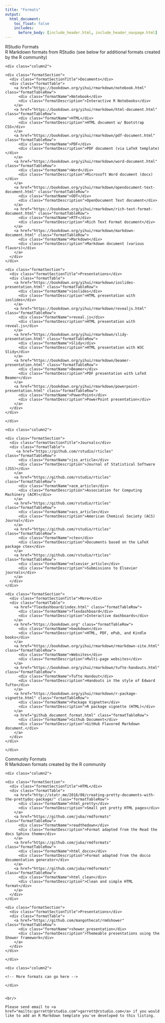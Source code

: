 ```yaml
---
title: "Formats"
output:
  html_document:
    toc_float: false
    includes:
      before_body: [include_header.html, include_header_navpage.html]
---
```


<!--html_preserve-->

<div class="band full">
  <div class="bandContent pageTitle">RStudio Formats</div>
  <div class="bandContent pageIntro">R Markdown formats from RStudio (see below for additional formats created by the R community)</div>
  <div class="bandContent">

  <div class="columns">
    <div class="column2">

    <div class="formatSection">
      <div class="formatSectionTitle">Documents</div>
      <div class="formatTable">
        <a href="https://bookdown.org/yihui/rmarkdown/notebook.html" class="formatTableRow">
          <div class="formatName">Notebook</div>
          <div class="formatDescription">Interactive R Notebooks</div>
        </a>
        <a href="https://bookdown.org/yihui/rmarkdown/html-document.html" class="formatTableRow">
          <div class="formatName">HTML</div>
          <div class="formatDescription">HTML document w/ Bootstrap CSS</div>
        </a>
        <a href="https://bookdown.org/yihui/rmarkdown/pdf-document.html" class="formatTableRow">
          <div class="formatName">PDF</div>
          <div class="formatDescription">PDF document (via LaTeX template)</div>
        </a>
        <a href="https://bookdown.org/yihui/rmarkdown/word-document.html" class="formatTableRow">
          <div class="formatName">Word</div>
          <div class="formatDescription">Microsoft Word document (docx)</div>
        </a>
        <a href="https://bookdown.org/yihui/rmarkdown/opendocument-text-document.html" class="formatTableRow">
          <div class="formatName">ODT</div>
          <div class="formatDescription">OpenDocument Text document</div>
        </a>
        <a href="https://bookdown.org/yihui/rmarkdown/rich-text-format-document.html" class="formatTableRow">
          <div class="formatName">RTF</div>
          <div class="formatDescription">Rich Text Format document</div>
        </a>
        <a href="https://bookdown.org/yihui/rmarkdown/markdown-document.html" class="formatTableRow">
          <div class="formatName">Markdown</div>
          <div class="formatDescription">Markdown document (various flavors)</div>
        </a>
      </div>
    </div>

    <div class="formatSection">
      <div class="formatSectionTitle">Presentations</div>
      <div class="formatTable">
        <a href="https://bookdown.org/yihui/rmarkdown/ioslides-presentation.html" class="formatTableRow">
          <div class="formatName">ioslides</div>
          <div class="formatDescription">HTML presentation with ioslides</div>
        </a>
        <a href="https://bookdown.org/yihui/rmarkdown/revealjs.html" class="formatTableRow">
          <div class="formatName">reveal.js</div>
          <div class="formatDescription">HTML presentation with reveal.js</div>
        </a>
        <a href="https://bookdown.org/yihui/rmarkdown/slidy-presentation.html" class="formatTableRow">
          <div class="formatName">Slidy</div>
          <div class="formatDescription">HTML presentation with W3C Slidy</div>
        </a>
        <a href="https://bookdown.org/yihui/rmarkdown/beamer-presentation.html" class="formatTableRow">
          <div class="formatName">Beamer</div>
          <div class="formatDescription">PDF presentation with LaTeX Beamer</div>
        </a>
        <a href="https://bookdown.org/yihui/rmarkdown/powerpoint-presentation.html" class="formatTableRow">
          <div class="formatName">PowerPoint</div>
          <div class="formatDescription">PowerPoint presentation</div>
        </a>
      </div>
    </div>

    </div>

    <div class="column2">
    
    <div class="formatSection">
      <div class="formatSectionTitle">Journals</div>
      <div class="formatTable">
         <a href="https://github.com/rstudio/rticles" class="formatTableRow">
          <div class="formatName">jss_article</div>
          <div class="formatDescription">Journal of Statistical Software (JSS)</div>
        </a>
        <a href="https://github.com/rstudio/rticles" class="formatTableRow">
          <div class="formatName">acm_article</div>
          <div class="formatDescription">Association for Computing Machinery (ACM)</div>
        </a>
        <a href="https://github.com/rstudio/rticles" class="formatTableRow">
          <div class="formatName">acs_article</div>
          <div class="formatDescription">American Chemical Society (ACS) Journal</div>
        </a>
        <a href="https://github.com/rstudio/rticles" class="formatTableRow">
          <div class="formatName">ctex</div>
          <div class="formatDescription">Documents based on the LaTeX package ctex</div>
        </a>
        <a href="https://github.com/rstudio/rticles" class="formatTableRow">
          <div class="formatName">elsevier_article</div>
          <div class="formatDescription">Submissions to Elsevier journals</div>
        </a>
      </div>
    </div>
    
    <div class="formatSection">
      <div class="formatSectionTitle">More</div>
      <div class="formatTable">
        <a href="flexdashboard/index.html" class="formatTableRow">
          <div class="formatName">flexdashboard</div>
          <div class="formatDescription">Interactive dashboards</div>
        </a>
        <a href="https://bookdown.org" class="formatTableRow">
          <div class="formatName">bookdown</div>
          <div class="formatDescription">HTML, PDF, ePub, and Kindle books</div>
        </a>
        <a href="https://bookdown.org/yihui/rmarkdown/rmarkdown-site.html" class="formatTableRow">
          <div class="formatName">Websites</div>
          <div class="formatDescription">Multi-page websites</div>
        </a>
        <a href="https://bookdown.org/yihui/rmarkdown/tufte-handouts.html" class="formatTableRow">
          <div class="formatName">Tufte Handout</div>
          <div class="formatDescription">Handouts in the style of Edward Tufte</div>
        </a>
        <a href="https://bookdown.org/yihui/rmarkdown/r-package-vignette.html" class="formatTableRow">
          <div class="formatName">Package Vignette</div>
          <div class="formatDescription">R package vignette (HTML)</div>
        </a>
        <a href="github_document_format.html" class="formatTableRow">
          <div class="formatName">Github Document</div>
          <div class="formatDescription">GitHub Flavored Markdown document.</div>
        </a>
      </div>
    </div>
    
    </div>
    
    
  </div>
  </div>
</div>


<div class="band full">
  <div class="bandContent pageTitle">Community Formats</div>
  <div class="bandContent pageIntro">R Markdown formats created by the R community</div>
  <div class="bandContent">

  <div class="columns">
    <div class="column2">

    <div class="formatSection">
      <div class="formatSectionTitle">HTML</div>
      <div class="formatTable">
        <a href="http://statr.me/2016/08/creating-pretty-documents-with-the-prettydoc-package/" class="formatTableRow">
          <div class="formatName">html_pretty</div>
          <div class="formatDescription">Small yet pretty HTML pages</div>
        </a>
        <a href="https://github.com/juba/rmdformats" class="formatTableRow">
          <div class="formatName">readthedown</div>
          <div class="formatDescription">Format adapted from the Read the docs Sphinx theme</div>
        </a>
        <a href="https://github.com/juba/rmdformats" class="formatTableRow">
          <div class="formatName">html_docco</div>
          <div class="formatDescription">Format adapted from the docco documentation generator</div>
        </a>
        <a href="https://github.com/juba/rmdformats" class="formatTableRow">
          <div class="formatName">html_clean</div>
          <div class="formatDescription">Clean and simple HTML format</div>
        </a>
      </div>
    </div>

    <div class="formatSection">
      <div class="formatSectionTitle">Presentations</div>
      <div class="formatTable">
        <a href="https://github.com/mangothecat/rmdshower" class="formatTableRow">
          <div class="formatName">shower_presentation</div>
          <div class="formatDescription">Themeable presentations using the Shower framework</div>
        </a>
      </div>
    </div>

    </div>

    <div class="column2">
    
    <!-- More formats can go here -->
    
    </div>
    
    
  </div>
  
    <br/>
    
    Please send email to <a href="mailto:garrett@rstudio.com">garrett@rstudio.com</a> if you would like to add an R Markdown template you've developed to this listing.

  
  </div>

</div>


<!--/html_preserve-->
